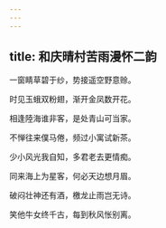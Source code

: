 ```yaml
---
---
---
```

title: 和庆晴村苦雨漫怀二韵
---



一窗睛草碧于纱，势接遥空野意赊。

时见玉蛾双粉翅，渐开金凤数开花。

相逢陸海谁非客，是处青山可当家。

不惮往来僕马倦，频过小寓试新茶。

少小风光我自知，多君老去更情痴。

同来海上为星客，何必天边想月眉。

破闷壮神还有酒，檄龙止雨岂无诗。

笑他牛女终千古，每到秋风怅别离。